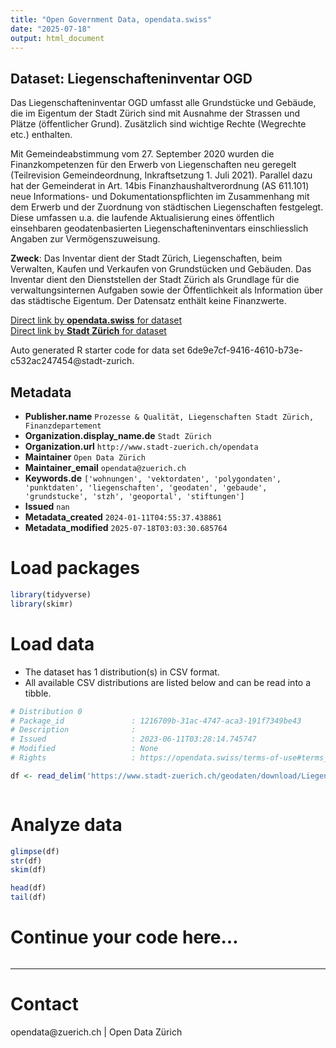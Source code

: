 ```yaml
---
title: "Open Government Data, opendata.swiss"
date: "2025-07-18"
output: html_document
---
```


## Dataset: Liegenschafteninventar OGD

Das Liegenschafteninventar OGD umfasst alle Grundstücke und Gebäude, die im Eigentum der Stadt Zürich sind mit Ausnahme der Strassen und Plätze (öffentlicher Grund). Zusätzlich sind wichtige Rechte (Wegrechte etc.) enthalten.

Mit Gemeindeabstimmung vom 27. September 2020 wurden die Finanzkompetenzen für den Erwerb von Liegenschaften neu geregelt (Teilrevision Gemeindeordnung, Inkraftsetzung 1. Juli 2021). Parallel dazu hat der Gemeinderat in Art. 14bis Finanzhaushaltverordnung (AS 611.101) neue Informations- und Dokumentationspflichten im Zusammenhang mit dem Erwerb und der Zuordnung von städtischen Liegenschaften festgelegt. Diese umfassen u.a. die laufende Aktualisierung eines öffentlich einsehbaren geodatenbasierten Liegenschafteninventars einschliesslich Angaben zur Vermögenszuweisung.

**Zweck**: Das Inventar dient der Stadt Zürich, Liegenschaften, beim Verwalten, Kaufen und Verkaufen von Grundstücken und Gebäuden.
Das Inventar dient den Dienststellen der Stadt Zürich als Grundlage für die verwaltungsinternen Aufgaben sowie der Öffentlichkeit als Information über das städtische Eigentum. Der Datensatz enthält keine Finanzwerte.

[Direct link by **opendata.swiss** for dataset](https://opendata.swiss/de/dataset/liegenschafteninventar-ogd)<br>
[Direct link by **Stadt Zürich** for dataset](https://data.stadt-zuerich.ch/dataset/geo_liegenschafteninventar_ogd)

Auto generated R starter code for data set 6de9e7cf-9416-4610-b73e-c532ac247454@stadt-zurich.

## Metadata

- **Publisher.name** `Prozesse & Qualität, Liegenschaften Stadt Zürich, Finanzdepartement`
- **Organization.display_name.de** `Stadt Zürich`
- **Organization.url** `http://www.stadt-zuerich.ch/opendata`
- **Maintainer** `Open Data Zürich`
- **Maintainer_email** `opendata@zuerich.ch`
- **Keywords.de** `['wohnungen', 'vektordaten', 'polygondaten', 'punktdaten', 'liegenschaften', 'geodaten', 'gebaude', 'grundstucke', 'stzh', 'geoportal', 'stiftungen']`
- **Issued** `nan`
- **Metadata_created** `2024-01-11T04:55:37.438861`
- **Metadata_modified** `2025-07-18T03:03:30.685764`


# Load packages

```r

library(tidyverse)
library(skimr)

```

# Load data

-   The dataset has 1 distribution(s) in CSV format.
-   All available CSV distributions are listed below and can be read into a tibble.

```r

# Distribution 0
# Package_id               : 1216709b-31ac-4747-aca3-191f7349be43
# Description              : 
# Issued                   : 2023-06-11T03:28:14.745747
# Modified                 : None
# Rights                   : https://opendata.swiss/terms-of-use#terms_open

df <- read_delim('https://www.stadt-zuerich.ch/geodaten/download/Liegenschafteninventar_OGD?format=10008')



```

# Analyze data

```r

glimpse(df)
str(df)
skim(df)

head(df)
tail(df)

```

# Continue your code here...

```r

```

------------------------------------------------------------------------

# Contact

opendata@zuerich.ch | Open Data Zürich
